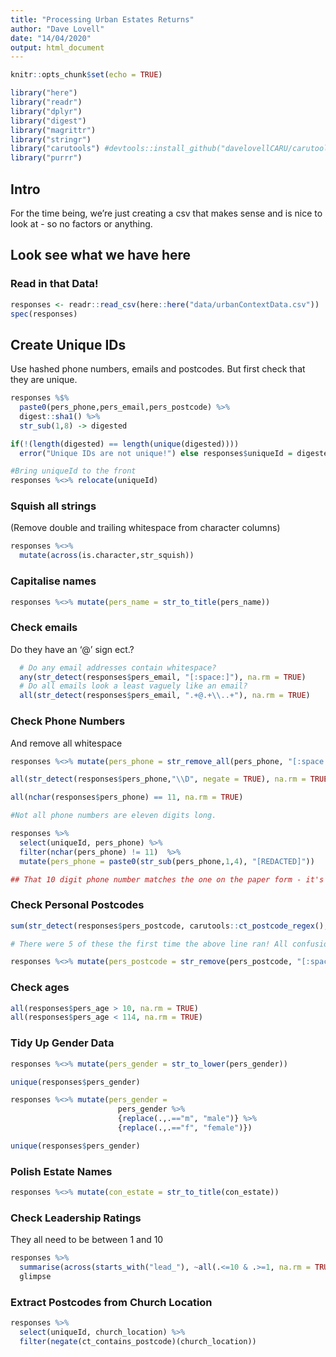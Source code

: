 ```yaml
---
title: "Processing Urban Estates Returns"
author: "Dave Lovell"
date: "14/04/2020"
output: html_document
---
```


```r
knitr::opts_chunk$set(echo = TRUE)
```

```r
library("here")
library("readr")
library("dplyr")
library("digest")
library("magrittr")
library("stringr")
library("carutools") #devtools::install_github("davelovellCARU/carutools")
library("purrr")
```
## Intro

For the time being, we're just creating a csv that makes sense and is nice to look at - so no factors or anything.

## Look see what we have here

### Read in that Data!

```r
responses <- readr::read_csv(here::here("data/urbanContextData.csv"))
spec(responses)
```

## Create Unique IDs

Use hashed phone numbers, emails and postcodes. But first check that they are unique.

```r
responses %$%
  paste0(pers_phone,pers_email,pers_postcode) %>% 
  digest::sha1() %>% 
  str_sub(1,8) -> digested

if(!(length(digested) == length(unique(digested))))
  error("Unique IDs are not unique!") else responses$uniqueId = digested

#Bring uniqueId to the front
responses %<>% relocate(uniqueId)
```

### Squish all strings

(Remove double and trailing whitespace from character columns)

```r
responses %<>%
  mutate(across(is.character,str_squish))
```

### Capitalise names

```r
responses %<>% mutate(pers_name = str_to_title(pers_name))
```

### Check emails

Do they have an '@' sign ect.?

```r
  # Do any email addresses contain whitespace?
  any(str_detect(responses$pers_email, "[:space:]"), na.rm = TRUE)
  # Do all emails look a least vaguely like an email?
  all(str_detect(responses$pers_email, ".+@.+\\..+"), na.rm = TRUE)
```

### Check Phone Numbers

And remove all whitespace

```r
responses %<>% mutate(pers_phone = str_remove_all(pers_phone, "[:space:]"))

all(str_detect(responses$pers_phone,"\\D", negate = TRUE), na.rm = TRUE)

all(nchar(responses$pers_phone) == 11, na.rm = TRUE)

#Not all phone numbers are eleven digits long.

responses %>% 
  select(uniqueId, pers_phone) %>% 
  filter(nchar(pers_phone) != 11)  %>% 
  mutate(pers_phone = paste0(str_sub(pers_phone,1,4), "[REDACTED]"))

## That 10 digit phone number matches the one on the paper form - it's a respondent mistake
```

### Check Personal Postcodes

```r
sum(str_detect(responses$pers_postcode, carutools::ct_postcode_regex(), negate = TRUE), na.rm = TRUE)

# There were 5 of these the first time the above line ran! All confusions between i's, 1's, 0's and O's, now corrected in the csv. As for the above:

responses %<>% mutate(pers_postcode = str_remove(pers_postcode, "[:space:]*London$"))
```

### Check ages
```r
all(responses$pers_age > 10, na.rm = TRUE)
all(responses$pers_age < 114, na.rm = TRUE)
```

### Tidy Up Gender Data

```r
responses %<>% mutate(pers_gender = str_to_lower(pers_gender))

unique(responses$pers_gender)

responses %<>% mutate(pers_gender = 
                        pers_gender %>% 
                        {replace(.,.=="m", "male")} %>% 
                        {replace(.,.=="f", "female")})

unique(responses$pers_gender)
```

### Polish Estate Names

```r
responses %<>% mutate(con_estate = str_to_title(con_estate))
```

### Check Leadership Ratings

They all need to be between 1 and 10

```r
responses %>% 
  summarise(across(starts_with("lead_"), ~all(.<=10 & .>=1, na.rm = TRUE))) %>% 
  glimpse
```

### Extract Postcodes from Church Location

```r
responses %>% 
  select(uniqueId, church_location) %>% 
  filter(negate(ct_contains_postcode)(church_location))
```